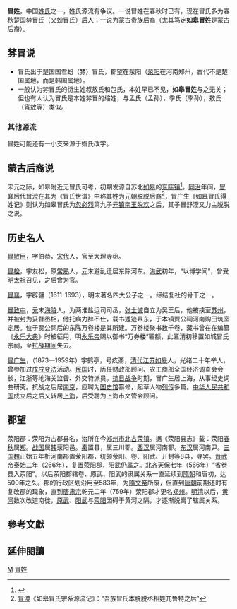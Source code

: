 '''冒姓'''，中国[[姓氏|姓氏]]之一，姓氏源流有争议。一说冒姓在春秋时已有，现在冒氏多为春秋楚国棼冒氏（又蚡冒氏）后人；一说为[[蒙古|蒙古]]贵族后裔（尤其笃定'''如皋冒姓'''是蒙古后裔）。

== 棼冒说 ==

*冒氏出于楚国国君蚡（棼）冒氏，郡望在荥阳（[[荥阳|荥阳]]在河南郑州，古代不是楚国属地，而是韩国属地）。
*一般认为棼冒氏的衍生姓叔敖氏和包氏，本姓早已不见，'''如皋冒姓'''与之无关；但也有人认为冒氏是本姓棼冒的缩姓，与孟氏（孟孙），季氏（季孙），敖氏（宵敖等）类似。

=== 其他源流 ===
冒姓可能还有一小支来源于媢氏改字。

== 蒙古后裔说 ==

宋元之际，如皋附近无冒氏可考，初期发源自苏北[[如皋|如皋]]的[[东陈镇_(如皋市)|东陈镇]]<ref>{{cite book | language = 中文 | author = 晋阳学刊编辑部 | coauthors =  | title = 中国现代社会科学家传略 | url =  | date = 1982年 | location =  | publisher = 山西人民出版社 | id = 第五卷 | isbn =  | pages = 310页 }}</ref>。[[同治|同治]]年间，[[冒襄|冒襄]]后代[[冒澄|冒澄]]在其为《冒氏世谱》中称其姓为元朝[[脱脱|脱脱]]后裔<ref>[[冒澄|冒澄]]《如皋冒氏宗系源流记》：“吾族冒氏本脱脱丞相姓兀鲁特之后”</ref>，冒广生《如皋冒氏得姓记》则认为如皋冒氏为[[忽必烈|忽必烈]]第九子[[元镇南王|元镇南王]][[脱欢|脱欢]]之后，其子冒舒湮又力主脱脱之说。

== 历史名人 ==

[[冒敬臣|冒敬臣]]，字伯恭，[[宋代|宋代]]人，官至大理寺丞。

[[冒桧|冒桧]]，字友松，原[[常熟|常熟]]人，[[元|元]]末避乱迁居东陈河东。[[洪武|洪武]]初年，“以博学闻”，曾受[[明太祖|明太祖]]召见，之后曾为官。

[[冒襄|冒襄]]，字辟疆（1611-1693），明末著名四大公子之一。缔结复社的骨干之一。

[[冒致中|冒致中]]，[[元|元]]末[[海陵|海陵]]人，为两淮盐运司司丞，[[张士诚|张士诚]]自立为吴王后，他被挟至[[苏州|苏州]]，并被封为妥督丞相，他托病力辞不仕，载书遁迹皋东，于本镇贾公祠河南购田筑室定居。位于贾公祠后的东陈万卷楼是其所建。万卷楼聚书数千卷，藏书曾在在编纂《[[永乐大典|永乐大典]]》时被征用，明[[永乐帝|永乐帝]]赐以御书“万券楼”匾额，此匾清初移置如城冒氏宗祠，至[[抗日战争|抗战期间]]失去。

[[冒广生|冒广生]]，（1873—1959年）字鹤亭，号疚斋，[[清代|清代]][[江苏|江苏]][[如皋|如皋]]人，光绪二十年举人，曾参加过[[戊戌变法|戊戌变法]]活动。[[中華民國|民国]]时，历任财政部顾问、农工商部全国经济调查会会长，江浙等地海关监督、外交特派员。[[抗日战争|抗日战争]]时期，冒广生居上海，从事经史词曲研究。抗战之后居[[南京|南京]]，应聘为[[国史馆|国史馆]]纂修，起草人物[[列传|列传]]多篇。[[中华人民共和国|中华人民共和国]]成立后之后又转居[[上海|上海]]，后受聘为上海市文管会顾问。

== 郡望 ==

荥阳郡：荥阳为古郡县名，治所在今[[郑州市|郑州市]][[北古荥镇|北古荥镇]]。据《荥阳县志》载：荥阳[[春秋|春秋]]属[[郑|郑]]。[[战国|战国]]属[[韩|韩]]荥阳邑。[[秦|秦]]置县，属三川郡。[[西汉|西汉]]属河南郡。[[东汉|东汉]]属河南尹。[[三国|三国]][[魏|魏]]正始五年析河南郡置荥阳郡，统领荥阳、卷、阳武、开封等8县，寻罢。[[晋武帝|晋武帝]]泰始二年（266年），复置荥阳郡，阳武仍属之。[[北齐|北齐]]天保七年（566年）“省卷县入荥阳”。以后荥阳郡辖卷、原武、阳武的隶属关系一直延续到[[隋朝|隋朝]]和唐初，达500年之久。郡的行政区划沿用至583年，为[[隋文帝|隋文帝]]所废，但直到[[唐朝|唐朝]]前期还时有复改郡的现象，直到[[唐肃宗|唐肃宗]]乾元二年（759年）荥阳郡才更名[[郑州|郑州]]。[[明清|明清]]以后，[[黄河|黄河]]数次改道南徙，[[原武|原武]]、[[阳武|阳武]]与[[荥阳|荥阳]]因碍于黄河之隔，才逐渐脱离了辖属关系。

==參考文獻==
<div class="references-small">
<references></references>
</div>

==延伸閱讀==
{{Wikisource further reading}}

[[Category:漢姓|M]]
[[Category:冒姓|]]